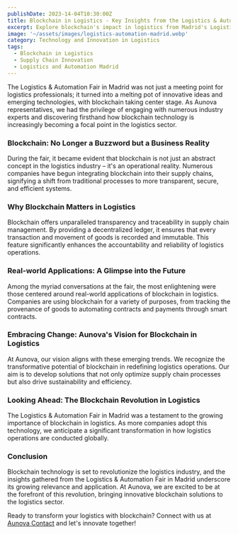 ```yaml
---
publishDate: 2023-14-04T10:30:00Z
title: Blockchain in Logistics - Key Insights from the Logistics & Automation Fair in Madrid
excerpt: Explore blockchain's impact in logistics from Madrid's Logistics & Automation Fair insights.
image: '~/assets/images/logistics-automation-madrid.webp'
category: Technology and Innovation in Logistics
tags:
  - Blockchain in Logistics
  - Supply Chain Innovation
  - Logistics and Automation Madrid
---
```


The Logistics & Automation Fair in Madrid was not just a meeting point for logistics professionals; it turned into a melting pot of innovative ideas and emerging technologies, with blockchain taking center stage. As Aunova representatives, we had the privilege of engaging with numerous industry experts and discovering firsthand how blockchain technology is increasingly becoming a focal point in the logistics sector.

### Blockchain: No Longer a Buzzword but a Business Reality

During the fair, it became evident that blockchain is not just an abstract concept in the logistics industry – it's an operational reality. Numerous companies have begun integrating blockchain into their supply chains, signifying a shift from traditional processes to more transparent, secure, and efficient systems.

### Why Blockchain Matters in Logistics

Blockchain offers unparalleled transparency and traceability in supply chain management. By providing a decentralized ledger, it ensures that every transaction and movement of goods is recorded and immutable. This feature significantly enhances the accountability and reliability of logistics operations.

### Real-world Applications: A Glimpse into the Future

Among the myriad conversations at the fair, the most enlightening were those centered around real-world applications of blockchain in logistics. Companies are using blockchain for a variety of purposes, from tracking the provenance of goods to automating contracts and payments through smart contracts.

### Embracing Change: Aunova's Vision for Blockchain in Logistics

At Aunova, our vision aligns with these emerging trends. We recognize the transformative potential of blockchain in redefining logistics operations. Our aim is to develop solutions that not only optimize supply chain processes but also drive sustainability and efficiency.

### Looking Ahead: The Blockchain Revolution in Logistics

The Logistics & Automation Fair in Madrid was a testament to the growing importance of blockchain in logistics. As more companies adopt this technology, we anticipate a significant transformation in how logistics operations are conducted globally.

### Conclusion

Blockchain technology is set to revolutionize the logistics industry, and the insights gathered from the Logistics & Automation Fair in Madrid underscore its growing relevance and application. At Aunova, we are excited to be at the forefront of this revolution, bringing innovative blockchain solutions to the logistics sector.

Ready to transform your logistics with blockchain? Connect with us at [Aunova Contact](/contact) and let's innovate together!
